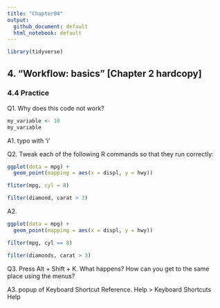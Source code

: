 ```yaml
---
title: "Chapter04"
output:
  github_document: default
  html_notebook: default
---
```


```r
library(tidyverse)
```


## 4. "Workflow: basics" [Chapter 2 hardcopy]
### 4.4 Practice

Q1. Why does this code not work?
```r
my_variable <- 10
my_varıable
```

A1. typo with 'i'


Q2. Tweak each of the following R commands so that they run correctly:
```r
ggplot(dota = mpg) + 
  geom_point(mapping = aes(x = displ, y = hwy))
```
```r
fliter(mpg, cyl = 8)
```
```r
filter(diamond, carat > 3)
```

A2.
```r
ggplot(data = mpg) + 
  geom_point(mapping = aes(x = displ, y = hwy))

filter(mpg, cyl == 8)

filter(diamonds, carat > 3)
```


Q3.
Press Alt + Shift + K. What happens?
How can you get to the same place using the menus?

A3.
popup of Keyboard Shortcut Reference.
Help > Keyboard Shortcuts Help